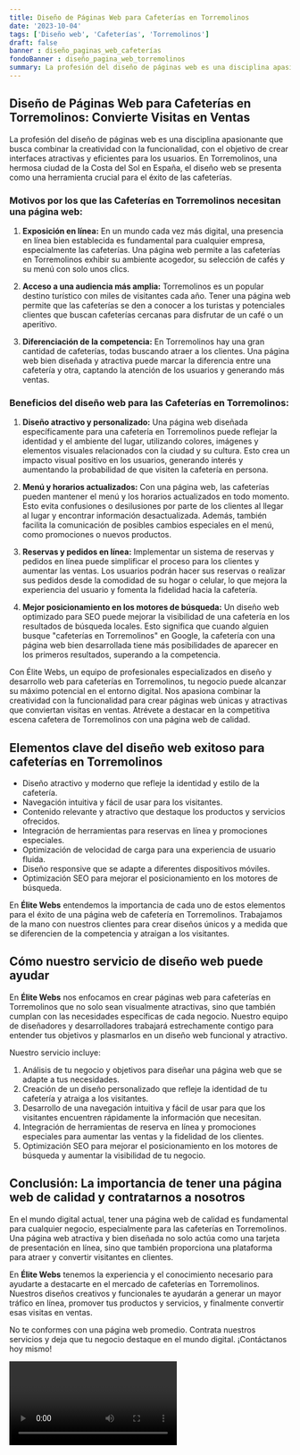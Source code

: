 ```yaml
---
title: Diseño de Páginas Web para Cafeterías en Torremolinos
date: '2023-10-04'
tags: ['Diseño web', 'Cafeterías', 'Torremolinos']
draft: false
banner : diseño_paginas_web_cafeterías
fondoBanner : diseño_pagina_web_torremolinos
summary: La profesión del diseño de páginas web es una disciplina apasionante que busca combinar la creatividad con la funcionalidad, con el objetivo de crear interfaces atractivas y eficientes para los usuarios. En Torremolinos, una hermosa ciudad de la Costa del Sol en España, el diseño web se presenta como una herramienta crucial para el éxito de las cafeterías. 
---
```


## Diseño de Páginas Web para Cafeterías en Torremolinos: Convierte Visitas en Ventas

La profesión del diseño de páginas web es una disciplina apasionante que busca combinar la creatividad con la funcionalidad, con el objetivo de crear interfaces atractivas y eficientes para los usuarios. En Torremolinos, una hermosa ciudad de la Costa del Sol en España, el diseño web se presenta como una herramienta crucial para el éxito de las cafeterías. 

### Motivos por los que las Cafeterías en Torremolinos necesitan una página web:

1. **Exposición en línea:** En un mundo cada vez más digital, una presencia en línea bien establecida es fundamental para cualquier empresa, especialmente las cafeterías. Una página web permite a las cafeterías en Torremolinos exhibir su ambiente acogedor, su selección de cafés y su menú con solo unos clics.

2. **Acceso a una audiencia más amplia:** Torremolinos es un popular destino turístico con miles de visitantes cada año. Tener una página web permite que las cafeterías se den a conocer a los turistas y potenciales clientes que buscan cafeterías cercanas para disfrutar de un café o un aperitivo.

3. **Diferenciación de la competencia:** En Torremolinos hay una gran cantidad de cafeterías, todas buscando atraer a los clientes. Una página web bien diseñada y atractiva puede marcar la diferencia entre una cafetería y otra, captando la atención de los usuarios y generando más ventas.

### Beneficios del diseño web para las Cafeterías en Torremolinos:

1. **Diseño atractivo y personalizado:** Una página web diseñada específicamente para una cafetería en Torremolinos puede reflejar la identidad y el ambiente del lugar, utilizando colores, imágenes y elementos visuales relacionados con la ciudad y su cultura. Esto crea un impacto visual positivo en los usuarios, generando interés y aumentando la probabilidad de que visiten la cafetería en persona.

2. **Menú y horarios actualizados:** Con una página web, las cafeterías pueden mantener el menú y los horarios actualizados en todo momento. Esto evita confusiones o desilusiones por parte de los clientes al llegar al lugar y encontrar información desactualizada. Además, también facilita la comunicación de posibles cambios especiales en el menú, como promociones o nuevos productos.

3. **Reservas y pedidos en línea:** Implementar un sistema de reservas y pedidos en línea puede simplificar el proceso para los clientes y aumentar las ventas. Los usuarios podrán hacer sus reservas o realizar sus pedidos desde la comodidad de su hogar o celular, lo que mejora la experiencia del usuario y fomenta la fidelidad hacia la cafetería.

4. **Mejor posicionamiento en los motores de búsqueda:** Un diseño web optimizado para SEO puede mejorar la visibilidad de una cafetería en los resultados de búsqueda locales. Esto significa que cuando alguien busque "cafeterías en Torremolinos" en Google, la cafetería con una página web bien desarrollada tiene más posibilidades de aparecer en los primeros resultados, superando a la competencia.

Con Élite Webs, un equipo de profesionales especializados en diseño y desarrollo web para cafeterías en Torremolinos, tu negocio puede alcanzar su máximo potencial en el entorno digital. Nos apasiona combinar la creatividad con la funcionalidad para crear páginas web únicas y atractivas que conviertan visitas en ventas. Atrévete a destacar en la competitiva escena cafetera de Torremolinos con una página web de calidad.

<GifSeo />

<Cta />

## Elementos clave del diseño web exitoso para cafeterías en Torremolinos

- Diseño atractivo y moderno que refleje la identidad y estilo de la cafetería.
- Navegación intuitiva y fácil de usar para los visitantes.
- Contenido relevante y atractivo que destaque los productos y servicios ofrecidos.
- Integración de herramientas para reservas en línea y promociones especiales.
- Optimización de velocidad de carga para una experiencia de usuario fluida.
- Diseño responsive que se adapte a diferentes dispositivos móviles.
- Optimización SEO para mejorar el posicionamiento en los motores de búsqueda.

En **Élite Webs** entendemos la importancia de cada uno de estos elementos para el éxito de una página web de cafetería en Torremolinos. Trabajamos de la mano con nuestros clientes para crear diseños únicos y a medida que se diferencien de la competencia y atraigan a los visitantes.

## Cómo nuestro servicio de diseño web puede ayudar

En **Élite Webs** nos enfocamos en crear páginas web para cafeterías en Torremolinos que no solo sean visualmente atractivas, sino que también cumplan con las necesidades específicas de cada negocio. Nuestro equipo de diseñadores y desarrolladores trabajará estrechamente contigo para entender tus objetivos y plasmarlos en un diseño web funcional y atractivo.

Nuestro servicio incluye:

1. Análisis de tu negocio y objetivos para diseñar una página web que se adapte a tus necesidades.
2. Creación de un diseño personalizado que refleje la identidad de tu cafetería y atraiga a los visitantes.
3. Desarrollo de una navegación intuitiva y fácil de usar para que los visitantes encuentren rápidamente la información que necesitan.
4. Integración de herramientas de reserva en línea y promociones especiales para aumentar las ventas y la fidelidad de los clientes.
5. Optimización SEO para mejorar el posicionamiento en los motores de búsqueda y aumentar la visibilidad de tu negocio.

## Conclusión: La importancia de tener una página web de calidad y contratarnos a nosotros

En el mundo digital actual, tener una página web de calidad es fundamental para cualquier negocio, especialmente para las cafeterías en Torremolinos. Una página web atractiva y bien diseñada no solo actúa como una tarjeta de presentación en línea, sino que también proporciona una plataforma para atraer y convertir visitantes en clientes.

En **Élite Webs** tenemos la experiencia y el conocimiento necesario para ayudarte a destacarte en el mercado de cafeterías en Torremolinos. Nuestros diseños creativos y funcionales te ayudarán a generar un mayor tráfico en línea, promover tus productos y servicios, y finalmente convertir esas visitas en ventas.

No te conformes con una página web promedio. Contrata nuestros servicios y deja que tu negocio destaque en el mundo digital. ¡Contáctanos hoy mismo!

<Video />

<CtaBot job='Cafeterías' city='Torremolinos'/>

<Gmaps query='Torremolinos+españa+maps' />